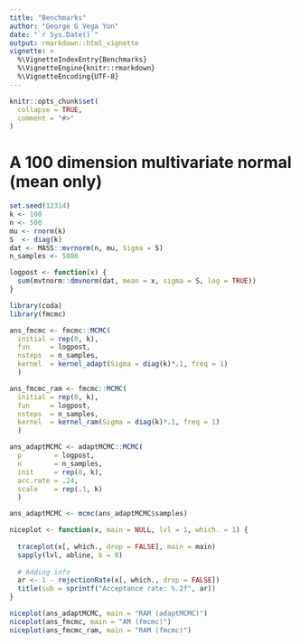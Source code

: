 ```yaml
---
title: "Benchmarks"
author: "George G Vega Yon"
date: "`r Sys.Date()`"
output: rmarkdown::html_vignette
vignette: >
  %\VignetteIndexEntry{Benchmarks}
  %\VignetteEngine{knitr::rmarkdown}
  %\VignetteEncoding{UTF-8}
---
```


```r
knitr::opts_chunk$set(
  collapse = TRUE,
  comment = "#>"
)
```

# A 100 dimension multivariate normal (mean only)

```r
set.seed(12314)
k <- 100
n <- 500
mu <- rnorm(k)
S  <- diag(k)
dat <- MASS::mvrnorm(n, mu, Sigma = S)
n_samples <- 5000
```

```r
logpost <- function(x) {
  sum(mvtnorm::dmvnorm(dat, mean = x, sigma = S, log = TRUE))
}
```

```r
library(coda)
library(fmcmc)

ans_fmcmc <- fmcmc::MCMC(
  initial = rep(0, k),
  fun     = logpost,
  nsteps  = n_samples,
  kernel  = kernel_adapt(Sigma = diag(k)*.1, freq = 1)
  )

ans_fmcmc_ram <- fmcmc::MCMC(
  initial = rep(0, k),
  fun     = logpost,
  nsteps  = n_samples, 
  kernel  = kernel_ram(Sigma = diag(k)*.1, freq = 1)
  )

```

```r
ans_adaptMCMC <- adaptMCMC::MCMC(
  p        = logpost,
  n        = n_samples,
  init     = rep(0, k),
  acc.rate = .24,
  scale    = rep(.1, k)
  )

ans_adaptMCMC <- mcmc(ans_adaptMCMC$samples)
```

```r
niceplot <- function(x, main = NULL, lvl = 1, which. = 1) {
  
  traceplot(x[, which., drop = FALSE], main = main)
  sapply(lvl, abline, b = 0)
  
  # Adding info
  ar <- 1 - rejectionRate(x[, which., drop = FALSE])
  title(sub = sprintf("Acceptance rate: %.2f", ar))
}
```


```r
niceplot(ans_adaptMCMC, main = "RAM (adaptMCMC)")
niceplot(ans_fmcmc, main = "AM (fmcmc)")
niceplot(ans_fmcmc_ram, main = "RAM (fmcmc)")
```
